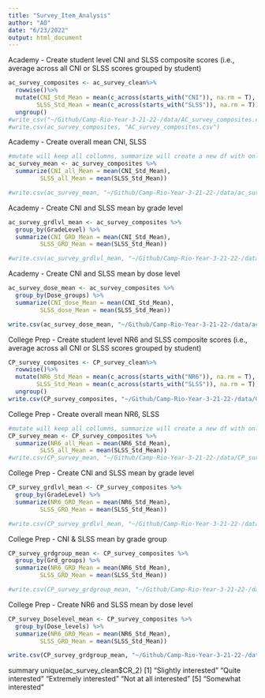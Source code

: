 ```yaml
---
title: "Survey_Item_Analysis"
author: "AO"
date: "6/23/2022"
output: html_document
---
```


Academy - Create student level CNI and SLSS composite scores (i.e., average across all CNI or SLSS scores grouped by student)
```r

ac_survey_composites <- ac_survey_clean%>%
  rowwise()%>%
  mutate(CNI_Std_Mean = mean(c_across(starts_with("CNI")), na.rm = T),
        SLSS_Std_Mean = mean(c_across(starts_with("SLSS")), na.rm = T)) %>%
  ungroup()
#write_csv("~/Github/Camp-Rio-Year-3-21-22-/data/AC_survey_composites.csv")
#write.csv(ac_survey_composites, "AC_survey_composites.csv")

```

Academy - Create overall mean CNI, SLSS
```r
#mutate will keep all collumns, summarize will create a new df with only the new summary columns
ac_survey_mean <- ac_survey_composites %>%
  summarize(CNI_all_Mean = mean(CNI_Std_Mean),
         SLSS_all_Mean = mean(SLSS_Std_Mean))

#write.csv(ac_survey_mean, "~/Github/Camp-Rio-Year-3-21-22-/data/ac_survey_overall_mean.csv")

```

Academy - Create CNI and SLSS mean by grade level
```r

ac_survey_grdlvl_mean <- ac_survey_composites %>%
  group_by(GradeLevel) %>%
  summarize(CNI_GRD_Mean = mean(CNI_Std_Mean),
         SLSS_GRD_Mean = mean(SLSS_Std_Mean))

#write.csv(ac_survey_grdlvl_mean, "~/Github/Camp-Rio-Year-3-21-22-/data/ac_survey_by_grdlvl.csv")
```


Academy - Create CNI and SLSS mean by dose level
```r
ac_survey_dose_mean <- ac_survey_composites %>%
  group_by(Dose_groups) %>%
  summarize(CNI_dose_Mean = mean(CNI_Std_Mean),
         SLSS_dose_Mean = mean(SLSS_Std_Mean))

write.csv(ac_survey_dose_mean, "~/Github/Camp-Rio-Year-3-21-22-/data/ac_survey_mean_by_dosegroup.csv")
```

College Prep - Create student level NR6 and SLSS composite scores (i.e., average across all CNI or SLSS scores grouped by student)
```r
CP_survey_composites <- CP_survey_clean%>%
  rowwise()%>%
  mutate(NR6_Std_Mean = mean(c_across(starts_with("NR6")), na.rm = T),
        SLSS_Std_Mean = mean(c_across(starts_with("SLSS")), na.rm = T)) %>%
  ungroup()
write.csv(CP_survey_composites, "~/Github/Camp-Rio-Year-3-21-22-/data/CP_survey_composites.csv")
```

College Prep - Create overall mean NR6, SLSS
```r
#mutate will keep all collumns, summarize will create a new df with only the new summary columns
CP_survey_mean <- CP_survey_composites %>%
  summarize(NR6_all_Mean = mean(NR6_Std_Mean),
         SLSS_all_Mean = mean(SLSS_Std_Mean))
#write.csv(CP_survey_mean, "~/Github/Camp-Rio-Year-3-21-22-/data/CP_survey_mean.csv")
```

College Prep - Create CNI and SLSS mean by grade level
```r

CP_survey_grdlvl_mean <- CP_survey_composites %>%
  group_by(GradeLevel) %>%
  summarize(NR6_GRD_Mean = mean(NR6_Std_Mean),
         SLSS_GRD_Mean = mean(SLSS_Std_Mean))

#write.csv(CP_survey_grdlvl_mean, "~/Github/Camp-Rio-Year-3-21-22-/data/CP_survey_mean_by_grdlvl.csv")
```

College Prep - CNI & SLSS mean by grade group
```r
CP_survey_grdgroup_mean <- CP_survey_composites %>%
  group_by(Grd_groups) %>%
  summarize(NR6_GRD_Mean = mean(NR6_Std_Mean),
         SLSS_GRD_Mean = mean(SLSS_Std_Mean))

#write.csv(CP_survey_grdgroup_mean, "~/Github/Camp-Rio-Year-3-21-22-/data/CP_survey_mean_by_grdgroup.csv")

```


College Prep - Create NR6 and SLSS mean by dose level
```r
CP_survey_Doselevel_mean <- CP_survey_composites %>%
  group_by(Dose_levels) %>%
  summarize(NR6_GRD_Mean = mean(NR6_Std_Mean),
         SLSS_GRD_Mean = mean(SLSS_Std_Mean))

write.csv(CP_survey_grdgroup_mean, "~/Github/Camp-Rio-Year-3-21-22-/data/CP_survey_mean_by_doselevel.csv")
```

summary
unique(ac_survey_clean$CR_2)
[1] "Slightly interested"   "Quite interested"      "Extremely interested"  "Not at all interested"
[5] "Somewhat interested"  

